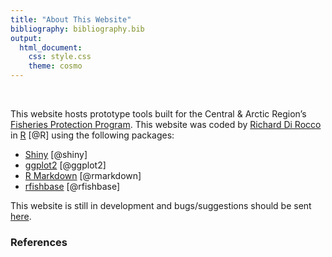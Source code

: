 ```yaml
---
title: "About This Website"
bibliography: bibliography.bib
output: 
  html_document:
    css: style.css
    theme: cosmo
---
```


<!-- Google Analytics Script  -->
<script>
  (function(i,s,o,g,r,a,m){i['GoogleAnalyticsObject']=r;i[r]=i[r]||function(){
  (i[r].q=i[r].q||[]).push(arguments)},i[r].l=1*new Date();a=s.createElement(o),
  m=s.getElementsByTagName(o)[0];a.async=1;a.src=g;m.parentNode.insertBefore(a,m)
  })(window,document,'script','https://www.google-analytics.com/analytics.js','ga');

  ga('create', 'UA-88888600-1', 'auto');
  ga('send', 'pageview');

</script>

<br>

This website hosts prototype tools built for the Central & Arctic Region's <a href='http://www.dfo-mpo.gc.ca/pnw-ppe/fpp-ppp/index-eng.html'> Fisheries Protection Program</a>. This website was coded by <a href='mailto:richard.dirocco@dfo-mpo.gc.ca'>Richard Di Rocco</a> in  <a href='https://www.r-project.org/' target='_blank'>R</a> [@R] using the following packages:

* <a href='https://shiny.rstudio.com/' target='_blank'> Shiny</a> [@shiny]
* <a href='http://ggplot2.org/' target='_blank'> ggplot2</a> [@ggplot2]
* <a href='http://rmarkdown.rstudio.com/' target='_blank'>R Markdown</a> [@rmarkdown]
* <a href='https://github.com/ropensci/rfishbase' target='_blank'>rfishbase</a> [@rfishbase]

This website is still in development and bugs/suggestions should be sent <a href='mailto:richard.dirocco@dfo-mpo.gc.ca'>here</a>.

### References